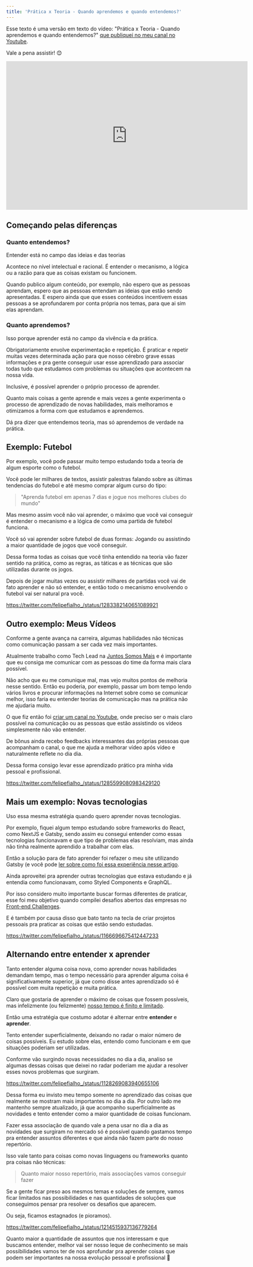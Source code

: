 ```yaml
---
title: 'Prática x Teoria - Quando aprendemos e quando entendemos?'
---
```


Esse texto é uma versão em texto do vídeo: "Prática x Teoria - Quando aprendemos
e quando entendemos?"
[que publiquei no meu canal no Youtube](https://youtube.com/FelipeFialhoDev).

Vale a pena assistir! 😊

<iframe width="650" height="400" src="https://www.youtube.com/embed/m5xzfqham94" frameborder="0" allow="accelerometer; autoplay; encrypted-media; gyroscope; picture-in-picture" allowfullscreen></iframe>

## Começando pelas diferenças

### Quanto entendemos?

Entender está no campo das ideias e das teorias

Acontece no nível intelectual e racional. É entender o mecanismo, a lógica ou a
razão para que as coisas existam ou funcionem.

Quando publico algum conteúdo, por exemplo, não espero que as pessoas aprendam,
espero que as pessoas entendam as ideias que estão sendo apresentadas. E espero
ainda que que esses conteúdos incentivem essas pessoas a se aprofundarem por
conta própria nos temas, para que ai sim elas aprendam.

### Quanto aprendemos?


Isso porque aprender está no campo da vivência e da prática.

Obrigatoriamente envolve experimentação e repetição. É praticar e repetir muitas
vezes determinada ação para que nosso cérebro grave essas informações e pra
gente conseguir usar esse aprendizado para associar todas tudo que estudamos com
problemas ou situações que acontecem na nossa vida.

Inclusive, é possível aprender o próprio processo de aprender.

Quanto mais coisas a gente aprende e mais vezes a gente experimenta o processo
de aprendizado de novas habilidades, mais melhoramos e otimizamos a forma com
que estudamos e aprendemos.

Dá pra dizer que entendemos teoria, mas só aprendemos de verdade na prática.

## Exemplo: Futebol

Por exemplo, você pode passar muito tempo estudando toda a teoria de algum
esporte como o futebol.

Você pode ler milhares de textos, assistir palestras falando sobre as últimas
tendencias do futebol e até mesmo comprar algum curso do tipo:

> "Aprenda futebol em apenas 7 dias e jogue nos melhores clubes do mundo"

Mas mesmo assim você não vai aprender, o máximo que você vai conseguir é
entender o mecanismo e a lógica de como uma partida de futebol funciona.

Você só vai aprender sobre futebol de duas formas: Jogando ou assistindo a maior
quantidade de jogos que você conseguir.

Dessa forma todas as coisas que você tinha entendido na teoria vão fazer sentido
na prática, como as regras, as táticas e as técnicas que são utilizadas durante
os jogos.

Depois de jogar muitas vezes ou assistir milhares de partidas você vai de fato
aprender e não só entender, e então todo o mecanismo envolvendo o futebol vai
ser natural pra você.

https://twitter.com/felipefialho_/status/1283382140651089921

## Outro exemplo: Meus Vídeos

Conforme a gente avança na carreira, algumas habilidades não técnicas como
comunicação passam a ser cada vez mais importantes.

Atualmente trabalho como Tech Lead na
[Juntos Somos Mais](https://www.linkedin.com/company/juntos-somos-mais/) e é
importante que eu consiga me comunicar com as pessoas do time da forma mais
clara possível.

Não acho que eu me comunique mal, mas vejo muitos pontos de melhoria nesse
sentido. Então eu poderia, por exemplo, passar um bom tempo lendo vários livros
e procurar informações na Internet sobre como se comunicar melhor, isso faria eu
entender teorias de comunicação mas na prática não me ajudaria muito.

O que fiz então foi
[criar um canal no Youtube](https://youtube.com/FelipeFialhoDev), onde preciso
ser o mais claro possível na comunicação ou as pessoas que estão assistindo os
vídeos simplesmente não vão entender.

De bônus ainda recebo feedbacks interessantes das próprias pessoas que
acompanham o canal, o que me ajuda a melhorar vídeo após vídeo e naturalmente
reflete no dia dia.

Dessa forma consigo levar esse aprendizado prático pra minha vida pessoal e
profissional.

https://twitter.com/felipefialho_/status/1285599080983429120

## Mais um exemplo: Novas tecnologias

Uso essa mesma estratégia quando quero aprender novas tecnologias.

Por exemplo, fiquei algum tempo estudando sobre frameworks do React, como NextJS
e Gatsby, sendo assim eu consegui entender como essas tecnologias funcionavam e
que tipo de problemas elas resolviam, mas ainda não tinha realmente aprendido a
trabalhar com elas.

Então a solução para de fato aprender foi refazer o meu site utilizando Gatsby
(e você pode
[ler sobre como foi essa experiência nesse artigo](/blog/como-foi-desenvolver-meu-novo-blog-usando-o-gatsbyjs/).

Ainda aproveitei pra aprender outras tecnologias que estava estudando e já
entendia como funcionavam, como Styled Components e GraphQL.

Por isso considero muito importante buscar formas diferentes de praticar, esse
foi meu objetivo quando compilei desafios abertos das empresas no
[Front-end Challenges](https://github.com/felipefialho/frontend-challenges).

E é também por causa disso que bato tanto na tecla de criar projetos pessoais
pra praticar as coisas que estão sendo estudadas.

https://twitter.com/felipefialho_/status/1166696675412447233

## Alternando entre entender x aprender

Tanto entender alguma coisa nova, como aprender novas habilidades demandam
tempo, mas o tempo necessário para aprender alguma coisa é significativamente
superior, já que como disse antes aprendizado só é possível com muita repetição
e muita prática.

Claro que gostaria de aprender o máximo de coisas que fossem possíveis, mas
infelizmente (ou felizmente)
[nosso tempo é finito e limitado](/blog/2015-09-28-uma-reflexao-sobre-salarios-valor-hora-e-qualidade-de-vida).

Então uma estratégia que costumo adotar é alternar entre **entender** e
**aprender**.

Tento entender superficialmente, deixando no radar o maior número de coisas
possíveis. Eu estudo sobre elas, entendo como funcionam e em que situações
poderiam ser utilizadas.

Conforme vão surgindo novas necessidades no dia a dia, analiso se algumas dessas
coisas que deixei no radar poderiam me ajudar a resolver esses novos problemas
que surgiram.

https://twitter.com/felipefialho_/status/1128269083940655106

Dessa forma eu invisto meu tempo somente no aprendizado das coisas que realmente
se mostram mais importantes no dia a dia. Por outro lado me mantenho sempre
atualizado, já que acompanho superficialmente as novidades e tento entender como
a maior quantidade de coisas funcionam.

Fazer essa associação de quando vale a pena usar no dia a dia as novidades que
surgiram no mercado só é possível quando gastamos tempo pra entender assuntos
diferentes e que ainda não fazem parte do nosso repertório.

Isso vale tanto para coisas como novas linguagens ou frameworks quanto pra
coisas não técnicas:

> Quanto maior nosso repertório, mais associações vamos conseguir fazer

Se a gente ficar preso aos mesmos temas e soluções de sempre, vamos ficar
limitados nas possibilidades e nas quantidades de soluções que conseguimos
pensar pra resolver os desafios que aparecem.

Ou seja, ficamos estagnados (e pioramos).

https://twitter.com/felipefialho_/status/1214515937136779264

Quanto maior a quantidade de assuntos que nos interessam e que buscamos
entender, melhor vai ser nosso leque de conhecimento se mais possibilidades
vamos ter de nos aprofundar pra aprender coisas que podem ser importantes na
nossa evolução pessoal e profissional 🚀


